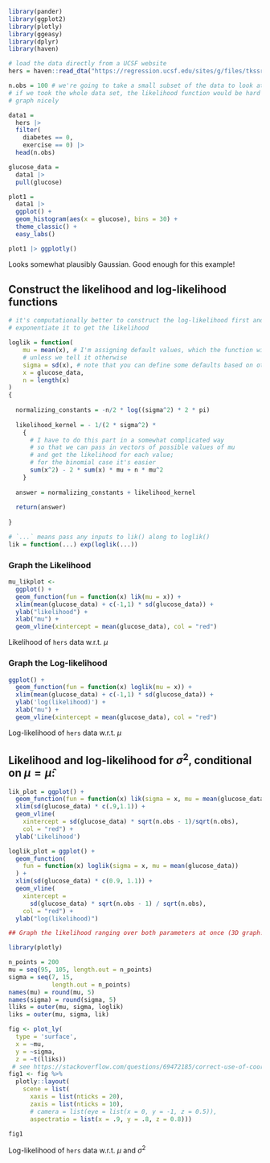 
```r
library(pander)
library(ggplot2)
library(plotly)
library(ggeasy)
library(dplyr)
library(haven)
```

```r
# load the data directly from a UCSF website
hers = haven::read_dta("https://regression.ucsf.edu/sites/g/files/tkssra6706/f/wysiwyg/home/data/hersdata.dta")

n.obs = 100 # we're going to take a small subset of the data to look at; 
# if we took the whole data set, the likelihood function would be hard to 
# graph nicely

data1 = 
  hers |> 
  filter(
    diabetes == 0,
    exercise == 0) |> 
  head(n.obs)

glucose_data = 
  data1 |> 
  pull(glucose)

plot1 = 
  data1 |> 
  ggplot() +
  geom_histogram(aes(x = glucose), bins = 30) +
  theme_classic() +
  easy_labs()

plot1 |> ggplotly() 

```

Looks somewhat plausibly Gaussian. Good enough for this example!

## Construct the likelihood and log-likelihood functions

```r
# it's computationally better to construct the log-likelihood first and then 
# exponentiate it to get the likelihood

loglik = function(
    mu = mean(x), # I'm assigning default values, which the function will use 
    # unless we tell it otherwise
    sigma = sd(x), # note that you can define some defaults based on other arguments
    x = glucose_data, 
    n = length(x)
)
{
  
  normalizing_constants = -n/2 * log((sigma^2) * 2 * pi) 
  
  likelihood_kernel = - 1/(2 * sigma^2) * 
    {
      # I have to do this part in a somewhat complicated way
      # so that we can pass in vectors of possible values of mu
      # and get the likelihood for each value;
      # for the binomial case it's easier
      sum(x^2) - 2 * sum(x) * mu + n * mu^2
    }
  
  answer = normalizing_constants + likelihood_kernel
  
  return(answer)
  
}

# `...` means pass any inputs to lik() along to loglik()
lik = function(...) exp(loglik(...))


```

### Graph the Likelihood

:::{#fig-likelihood-mu}

```r
mu_likplot <- 
  ggplot() + 
  geom_function(fun = function(x) lik(mu = x)) + 
  xlim(mean(glucose_data) + c(-1,1) * sd(glucose_data)) +
  ylab("likelihood") + 
  xlab("mu") +
  geom_vline(xintercept = mean(glucose_data), col = "red")

```

Likelihood of `hers` data w.r.t. $\mu$

:::

### Graph the Log-likelihood

:::{#fig-loglik-mu}

```r

ggplot() + 
  geom_function(fun = function(x) loglik(mu = x)) + 
  xlim(mean(glucose_data) + c(-1,1) * sd(glucose_data)) +
  ylab('log(likelihood)') + 
  xlab("mu") +
  geom_vline(xintercept = mean(glucose_data), col = "red")


```

Log-likelihood of `hers` data w.r.t. $\mu$

:::

## Likelihood and log-likelihood for $\sigma^2$, conditional on $\mu = \hat\mu$:


```r
lik_plot = ggplot() + 
  geom_function(fun = function(x) lik(sigma = x, mu = mean(glucose_data))) + 
  xlim(sd(glucose_data) * c(.9,1.1)) + 
  geom_vline(
    xintercept = sd(glucose_data) * sqrt(n.obs - 1)/sqrt(n.obs), 
    col = "red") +
  ylab('Likelihood')

```


```r
loglik_plot = ggplot() + 
  geom_function(
    fun = function(x) loglik(sigma = x, mu = mean(glucose_data))
  ) + 
  xlim(sd(glucose_data) * c(0.9, 1.1)) +
  geom_vline(
    xintercept = 
      sd(glucose_data) * sqrt(n.obs - 1) / sqrt(n.obs), 
    col = "red") +
  ylab("log(likelihood)")


```

:::{#fig-3d-llik}

```r

## Graph the likelihood ranging over both parameters at once (3D graph!):

library(plotly)

n_points = 200
mu = seq(95, 105, length.out = n_points)
sigma = seq(7, 15, 
            length.out = n_points)
names(mu) = round(mu, 5)
names(sigma) = round(sigma, 5)
lliks = outer(mu, sigma, loglik)
liks = outer(mu, sigma, lik)

fig <- plot_ly(
  type = 'surface',
  x = ~mu,
  y = ~sigma,
  z = ~t(lliks)) 
 # see https://stackoverflow.com/questions/69472185/correct-use-of-coordinates-to-plot-surface-data-with-plotly for explanation of why transpose `t()` is needed
fig1 <- fig %>%
  plotly::layout(
    scene = list(
      xaxis = list(nticks = 20),
      zaxis = list(nticks = 10),
      # camera = list(eye = list(x = 0, y = -1, z = 0.5)),
      aspectratio = list(x = .9, y = .8, z = 0.8)))

fig1
```

Log-likelihood of `hers` data w.r.t. $\mu$ and $\sigma^2$

:::
